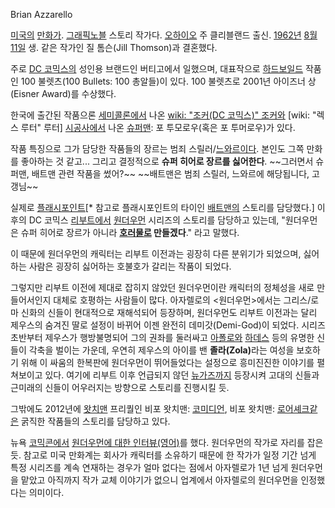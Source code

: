 Brian Azzarello

[[미국]]의 [[만화가]]. [[그래픽노블]] 스토리 작가다. [[오하이오]] 주 클리블랜드 출신. [[1962년]] [[8월 11일]] 생. 같은 작가인 질 톰슨(Jill Thomson)과 결혼했다.

주로 [[DC 코믹스]]의 성인용 브랜드인 버티고에서 일했으며, 대표작으로 [[하드보일드]] 작품인 100 불렛츠(100 Bullets: 100 총알들)이 있다. 100 불렛츠로 2001년 아이즈너 상(Eisner Award)를 수상했다.

한국에 출간된 작품으론 [[세미콜론]]에서 나온 [[wiki: "조커(DC 코믹스)" 조커]]와 [wiki: "렉스 루터" 루터] [[시공사]]에서 나온 [[슈퍼맨]]: 포 투모로우(혹은 포 투머로우)가 있다.

작품 특징으로 그가 담당한 작품들의 장르는 범죄 스릴러/[[느와르]]이다. 본인도 그쪽 만화를 좋아하는 것 같고... 그리고 결정적으로 '''슈퍼 히어로 장르를 싫어한다'''. ~~그러면서 슈퍼맨, 배트맨 관련 작품을 썼어?~~ ~~배트맨은 범죄 스릴러, 느와르에 해당됩니다, 고갱님~~

실제로 [[플래시포인트]][* 참고로 플래시포인트의 타이인 [[배트맨]]의 스토리를 담당했다.] 이후의 DC 코믹스 [[리부트]]에서 [[원더우먼]] 시리즈의 스토리를 담당하고 있는데, "원더우먼은 슈퍼 히어로 장르가 아니라 '''[[호러물]]로 만들겠다'''." 라고 말했다.

이 때문에 원더우먼의 캐릭터는 리부트 이전과는 굉장히 다른 분위기가 되었으며, 싫어하는 사람은 굉장히 싫어하는 호불호가 갈리는 작품이 되었다.

그렇지만 리부트 이전에 제대로 잡히지 않았던 원더우먼이란 캐릭터의 정체성을 새로 만들어서인지 대체로 호평하는 사람들이 많다. 아자렐로의 <원더우먼>에서는 그리스/로마 신화의 신들이 현대적으로 재해석되어 등장하며, 원더우먼도 리부트 이전과는 달리 제우스의 숨겨진 딸로 설정이 바뀌어 이젠 완전히 데미갓(Demi-God)이 되었다. 시리즈 초반부터 제우스가 행방불명되어 그의 권좌를 둘러싸고 [[아폴로]]와 [[하데스]] 등의 유명한 신들이 각축을 벌이는 가운데, 우연히 제우스의 아이를 밴 '''졸라(Zola)'''라는 여성을 보호하기 위해 이 싸움의 한복판에 원더우먼이 뛰어들었다는 설정으로 흥미진진한 이야기를 펼쳐보이고 있다. 여기에 리부트 이후 언급되지 않던 [[뉴가즈]]까지 등장시켜 고대의 신들과 근미래의 신들이 어우러지는 방향으로 스토리를 진행시킬 듯.

그밖에도 2012년에 [[왓치맨]] 프리퀄인 비포 왓치맨: [[코미디언]], 비포 왓치맨: [[로어셰크]]같은 굵직한 작품들의 스토리를 담당하고 있다.

뉴욕 [[코믹콘]]에서 [http://www.comicvine.com/nycc-2012-brian-azzarello/112-1944/ 원더우먼에 대한 인터뷰(영어)]를 했다. 원더우먼의 작가로 자리를 잡은듯. 참고로 미국 만화계는 회사가 캐릭터를 소유하기 때문에 한 작가가 일정 기간 넘게 특정 시리즈를 계속 연재하는 경우가 얼마 없다는 점에서 아자렐로가 1년 넘게 원더우먼을 맡았고 아직까지 작가 교체 이야기가 없으니 업계에서 아자렐로의 원더우먼을 인정했다는 의미이다.
